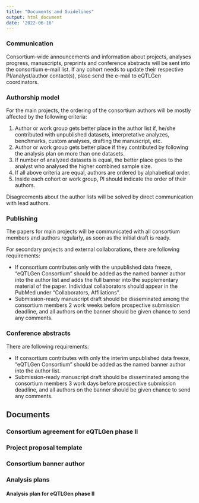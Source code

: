 ```yaml
---
title: "Documents and Guidelines"
output: html_document
date: '2022-06-16'
---
```

### Communication

Consortium-wide announcements and information about projects, analyses progress, manuscripts, preprints and conference abstracts will be sent into the consortium e-mail list. If any cohort needs to update their respective PI/analyst/author contact(s), plase send the e-mail to eQTLGen coordinators.

### Authorship model

For the main projects, the ordering of the consortium authors will be mostly affected by the following criteria:

1. Author or work group gets better place in the author list if, he/she contributed with unpublished datasets, interpretative analyzes, benchmarks, custom analyses, drafting the manuscript, etc.
2. Author or work group gets better place if they contributed by following the analysis plan on more than one datasets.
3. If number of analyzed datasets is equal, the better place goes to the analyst who analysed the higher combined sample size.
4. If all above criteria are equal, authors are ordered by alphabetical order.
5. Inside each cohort or work group, PI should indicate the order of their authors.

Disagreements about the author lists will be solved by direct communication with lead authors.

### Publishing

The papers for main projects will be communicated with all consortium members and authors regularly, as soon as the initial draft is ready.

For secondary projects and external collaborations, there are following requirements:

- If consortium contributes only with the unpublished data freeze, "eQTLGen Consortium" should be added as the named banner author into the author list and adds the full banner into the supplementary material of the paper. Individual collaborators should appear in the PubMed under "Collaborators, Affiliations".
- Submission-ready manuscript draft should be disseminated among the consortium members 2 work weeks before prospective submission deadline, and all authors on the banner should be given chance to send any comments.

### Conference abstracts

There are following requirements:

- If consortium contributes with only the interim unpublished data freeze, "eQTLGen Consortium" should be added as the named banner author into the author list.
- Submission-ready manuscript draft should be disseminated among the consortium members 3 work days before prospective submission deadline, and all authors on the banner should be given chance to send any comments.

## Documents

### Consortium agreement for eQTLGen phase II

### Project proposal template

### Consortium banner author

### Analysis plans

#### Analysis plan for eQTLGen phase II